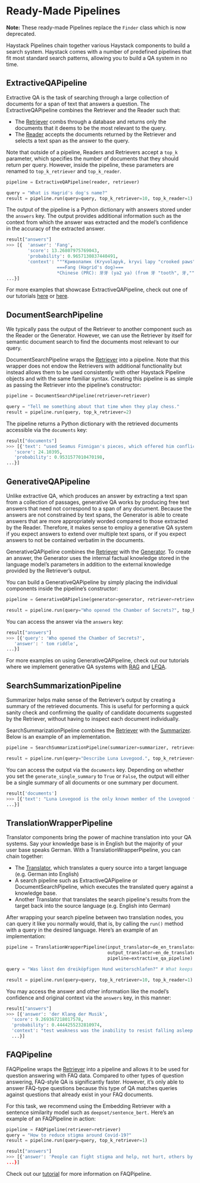# Ready-Made Pipelines

<div className="max-w-xl bg-yellow-light-theme border-l-8 border-yellow-dark-theme px-6 pt-6 pb-4 my-4 rounded-md dark:bg-yellow-900">

**Note:** These ready-made Pipelines replace the `Finder` class which is now deprecated.

</div>

Haystack Pipelines chain together various Haystack components to build a search system. Haystack comes with a number of predefined pipelines that fit most standard search patterns, allowing you to build a QA system in no time.

## ExtractiveQAPipeline

Extractive QA is the task of searching through a large collection of documents for a span of text that answers a question. The ExtractiveQAPipeline combines the Retriever and the Reader such that:
- The [Retriever](/usage/retriever) combs through a database and returns only the documents that it deems to be the most relevant to the query.
- The [Reader](/usage/reader) accepts the documents returned by the Retriever and selects a text span as the answer to the query.

Note that outside of a pipeline, Readers and Retrievers accept a `top_k` parameter, which specifies the number of documents that they should return per query. However, inside the pipeline, these parameters are renamed to `top_k_retriever` and `top_k_reader`.

```python
pipeline = ExtractiveQAPipeline(reader, retriever)

query = "What is Hagrid's dog's name?"
result = pipeline.run(query=query, top_k_retriever=10, top_k_reader=1)
```

The output of the pipeline is a Python dictionary with answers stored under the `answers` key. The output provides additional information such as the context from which the answer was extracted and the model’s confidence in the accuracy of the extracted answer.

```python
result["answers"]
>>> [{  'answer': 'Fang',
        'score': 13.26807975769043,
        'probability': 0.9657130837440491,
        'context': """Криволапик (Kryvolapyk, kryvi lapy "crooked paws")
                   ===Fang (Hagrid's dog)===
                   *Chinese (PRC): 牙牙 (ya2 ya) (from 牙 "tooth", 牙,"""
...}]
```

For more examples that showcase ExtractiveQAPipeline, check out one of our tutorials [here](/tutorials/first-qa-system) or [here](/tutorials/without-elasticsearch).

## DocumentSearchPipeline

We typically pass the output of the Retriever to another component such as the Reader or the Generator. However, we can use the Retriever by itself for semantic document search to find the documents most relevant to our query.

DocumentSearchPipeline wraps the [Retriever](/usage/retriever) into a pipeline. Note that this wrapper does not endow the Retrievers with additional functionality but instead allows them to be used consistently with other Haystack Pipeline objects and with the same familiar syntax. Creating this pipeline is as simple as passing the Retriever into the pipeline’s constructor:

```python
pipeline = DocumentSearchPipeline(retriever=retriever)

query = "Tell me something about that time when they play chess."
result = pipeline.run(query, top_k_retriever=2)
```

The pipeline returns a Python dictionary with the retrieved documents accessible via the `documents` key:

```python
result["documents"]
>>> [{'text': "used Seamus Finnigan's pieces, which offered him conflicting advice because they knew that he was not a good or experienced player. Murphy McNully and Barnaby LeeDuring the Christmas holidays in the 1984-1985 school year, Rowan Khanna got a new Wizard's Chess set from their parents...",
   'score': 24.10395,
   'probability': 0.9531577010470198,
...}]
```

## GenerativeQAPipeline

Unlike extractive QA, which produces an answer by extracting a text span from a collection of passages, generative QA works by producing free text answers that need not correspond to a span of any document. Because the answers are not constrained by text spans, the Generator is able to create answers that are more appropriately worded compared to those extracted by the Reader. Therefore, it makes sense to employ a generative QA system if you expect answers to extend over multiple text spans, or if you expect answers to not be contained verbatim in the documents.

GenerativeQAPipeline combines the [Retriever](/usage/retriever) with the [Generator](/usage/generator). To create an answer, the Generator uses the internal factual knowledge stored in the language model’s parameters in addition to the external knowledge provided by the Retriever’s output.

You can build a GenerativeQAPipeline by simply placing the individual components inside the pipeline’s constructor:

```python
pipeline = GenerativeQAPipeline(generator=generator, retriever=retriever)

result = pipeline.run(query="Who opened the Chamber of Secrets?", top_k_retriever=10, top_k_generator=1)
```

You can access the answer via the `answers` key:

```python
result["answers"]
>>> [{'query': 'Who opened the Chamber of Secrets?',
   'answer': ' tom riddle',
...}]
```

For more examples on using GenerativeQAPipeline, check out our tutorials where we implement generative QA systems with [RAG](/tutorials/retrieval-augmented-generation ) and [LFQA](/tutorials/lfqa).

## SearchSummarizationPipeline

Summarizer helps make sense of the Retriever’s output by creating a summary of the retrieved documents. This is useful for performing a quick sanity check and confirming the quality of candidate documents suggested by the Retriever, without having to inspect each document individually.

SearchSummarizationPipeline combines the [Retriever](/usage/retriever) with the [Summarizer](/usage/summarizer). Below is an example of an implementation.

```python
pipeline = SearchSummarizationPipeline(summarizer=summarizer, retriever=retriever)

result = pipeline.run(query="Describe Luna Lovegood.", top_k_retriever=10, generate_single_summary=True)
```


You can access the output via the `documents` key. Depending on whether you set the `generate_single_summary` to `True` or `False`, the output will either be a single summary of all documents or one summary per document.

```python
result['documents']
>>> [{'text': "Luna Lovegood is the only known member of the Lovegood family whose first name is not of Greek origin, rather it is of Latin origin. Her nickname, 'Loony,' refers to the moon and its ties with insanity, as it is short for 'lunatic' she is the goddess of the moon, hunting, the wilderness and the gift of taming wild animals.",
...}]
```

## TranslationWrapperPipeline

Translator components bring the power of machine translation into your QA systems. Say your knowledge base is in English but the majority of your user base speaks German. With a TranslationWrapperPipeline, you can chain together:

- The [Translator](/usage/translator), which translates a query source into a target language (e.g. German into English)
- A search pipeline such as ExtractiveQAPipeline or DocumentSearchPipeline, which executes the translated query against a knowledge base.
- Another Translator that translates the search pipeline's results from the target back into the source language (e.g. English into German)

After wrapping your search pipeline between two translation nodes, you can query it like you normally would, that is, by calling the `run()` method with a query in the desired language. Here’s an example of an implementation:

```python
pipeline = TranslationWrapperPipeline(input_translator=de_en_translator,
                                      output_translator=en_de_translator,
                                      pipeline=extractive_qa_pipeline)

query = "Was lässt den dreiköpfigen Hund weiterschlafen?" # What keeps the three-headed dog asleep?

result = pipeline.run(query=query, top_k_retriever=10, top_k_reader=1)
```

You may access the answer and other information like the model’s confidence and original context via the `answers` key, in this manner:

```python
result["answers"]
>>> [{'answer': 'der Klang der Musik',
  'score': 9.269367218017578,
  'probability': 0.4444255232810974,
  'context': "test weakness was the inability to resist falling asleep to the sound of music,"
  ...}]
```

## FAQPipeline

FAQPipeline wraps the [Retriever](/usage/retriever) into a pipeline and allows it to be used for question answering with FAQ data. Compared to other types of question answering, FAQ-style QA is significantly faster. However, it’s only able to answer FAQ-type questions because this type of QA matches queries against questions that already exist in your FAQ documents.

For this task, we recommend using the Embedding Retriever with a sentence similarity model such as `deepset/sentence_bert.` Here’s an example of an FAQPipeline in action:

```python
pipeline = FAQPipeline(retriever=retriever)
query = "How to reduce stigma around Covid-19?"
result = pipeline.run(query=query, top_k_retriever=1)
```

```python
result["answers"]
>>> [{'answer': 'People can fight stigma and help, not hurt, others by providing social support. Counter stigma by learning and sharing facts. Communicating the facts that viruses do not target specific racial or ethnic groups and how COVID-19 actually spreads can help stop stigma.,
...}]
```

Check out our [tutorial](/tutorials/existing-faqs) for more information on FAQPipeline.
